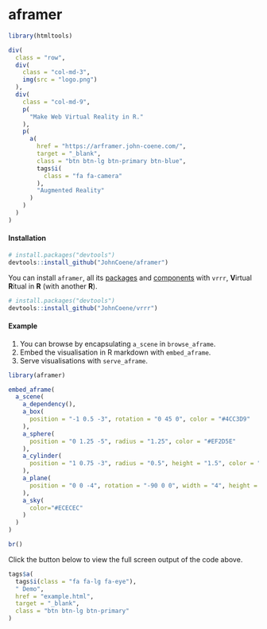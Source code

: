 
# aframer

```r
library(htmltools)
```

```r
div(
  class = "row",
  div(
    class = "col-md-3",
    img(src = "logo.png")
  ),
  div(
    class = "col-md-9",
    p(
      "Make Web Virtual Reality in R."
    ),
    p(
      a(
        href = "https://arframer.john-coene.com/",
        target = "_blank",
        class = "btn btn-lg btn-primary btn-blue",
        tags$i(
          class = "fa fa-camera"
        ),
        "Augmented Reality"
      )
    )
  )
)
```

#### Installation

```r
# install.packages("devtools")
devtools::install_github("JohnCoene/aframer")
```

You can install `aframer`, all its [packages](articles/packages.html) and [components](articles/components.html) with `vrrr`, **V**irtual **R**itual in **R** (with another **R**).

```r
# install.packages("devtools")
devtools::install_github("JohnCoene/vrrr")
```

#### Example

1. You can browse by encapsulating `a_scene` in `browse_aframe`.
2. Embed the visualisation in R markdown with `embed_aframe`.
3. Serve visualisations with `serve_aframe`.

```r
library(aframer)

embed_aframe(
  a_scene(
    a_dependency(),
    a_box(
      position = "-1 0.5 -3", rotation = "0 45 0", color = "#4CC3D9"
    ),
    a_sphere(
      position = "0 1.25 -5", radius = "1.25", color = "#EF2D5E"
    ),
    a_cylinder(
      position = "1 0.75 -3", radius = "0.5", height = "1.5", color = "#FFC65D"
    ),
    a_plane(
      position = "0 0 -4", rotation = "-90 0 0", width = "4", height = "4", color = "#7BC8A4"
    ),
    a_sky(
      color="#ECECEC"
    )
  )
)
```

```r
br()
```

Click the button below to view the full screen output of the code above.

```r
tags$a(
  tags$i(class = "fa fa-lg fa-eye"),
  " Demo",
  href = "example.html",
  target = "_blank",
  class = "btn btn-lg btn-primary"
)
```
